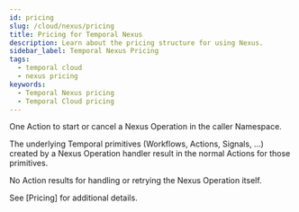 ```yaml
---
id: pricing
slug: /cloud/nexus/pricing
title: Pricing for Temporal Nexus
description: Learn about the pricing structure for using Nexus. 
sidebar_label: Temporal Nexus Pricing
tags:
  - temporal cloud
  - nexus pricing
keywords:
  - Temporal Nexus pricing
  - Temporal Cloud pricing
---
```


One Action to start or cancel a Nexus Operation in the caller Namespace.

The underlying Temporal primitives (Workflows, Actions, Signals, …) created by a Nexus Operation handler result in the normal Actions for those primitives.

No Action results for handling or retrying the Nexus Operation itself.

See [Pricing] for additional details.